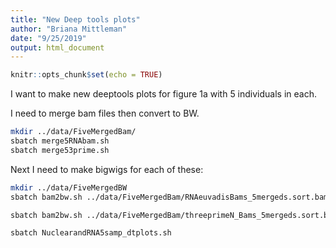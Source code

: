 ```yaml
---
title: "New Deep tools plots"
author: "Briana Mittleman"
date: "9/25/2019"
output: html_document
---
```


```r
knitr::opts_chunk$set(echo = TRUE)
```

I want to make new deeptools plots for figure 1a with 5 individuals in each.  

I need to merge bam files then convert to BW.  

```bash
mkdir ../data/FiveMergedBam/
sbatch merge5RNAbam.sh 
sbatch merge53prime.sh 
```

Next I need to make bigwigs for each of these:

```bash
mkdir ../data/FiveMergedBW
sbatch bam2bw.sh ../data/FiveMergedBam/RNAeuvadisBams_5mergeds.sort.bam ../data/FiveMergedBW/RNAeuvadisBams_5mergeds.sort.bw

sbatch bam2bw.sh ../data/FiveMergedBam/threeprimeN_Bams_5mergeds.sort.bam ../data/FiveMergedBam/threeprimeN_Bams_5mergeds.sort.bw
```

```bash
sbatch NuclearandRNA5samp_dtplots.sh 
```



